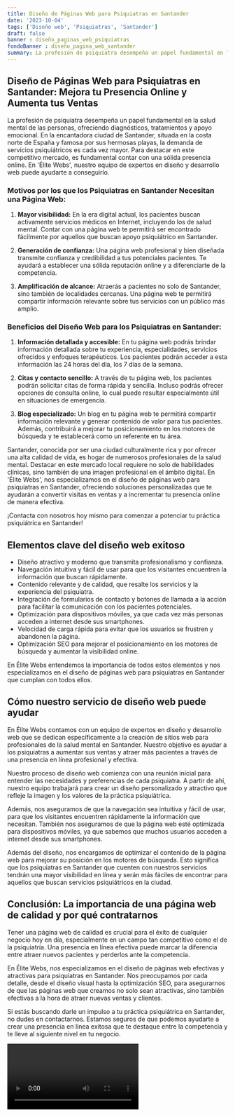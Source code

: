 ```yaml
---
title: Diseño de Páginas Web para Psiquiatras en Santander
date: '2023-10-04'
tags: ['Diseño web', 'Psiquiatras', 'Santander']
draft: false
banner : diseño_paginas_web_psiquiatras
fondoBanner : diseño_pagina_web_santander
summary: La profesión de psiquiatra desempeña un papel fundamental en la salud mental de las personas, ofreciendo diagnósticos, tratamientos y apoyo emocional. En la encantadora ciudad de Santander, situada en la costa norte de España y famosa por sus hermosas playas, la demanda de servicios psiquiátricos es cada vez mayor. Para destacar en este competitivo mercado, es fundamental contar con una sólida presencia online. En 'Élite Webs', nuestro equipo de expertos en diseño y desarrollo web puede ayudarte a conseguirlo.
---
```


## Diseño de Páginas Web para Psiquiatras en Santander: Mejora tu Presencia Online y Aumenta tus Ventas

La profesión de psiquiatra desempeña un papel fundamental en la salud mental de las personas, ofreciendo diagnósticos, tratamientos y apoyo emocional. En la encantadora ciudad de Santander, situada en la costa norte de España y famosa por sus hermosas playas, la demanda de servicios psiquiátricos es cada vez mayor. Para destacar en este competitivo mercado, es fundamental contar con una sólida presencia online. En 'Élite Webs', nuestro equipo de expertos en diseño y desarrollo web puede ayudarte a conseguirlo.

### Motivos por los que los Psiquiatras en Santander Necesitan una Página Web:

1. **Mayor visibilidad:** En la era digital actual, los pacientes buscan activamente servicios médicos en Internet, incluyendo los de salud mental. Contar con una página web te permitirá ser encontrado fácilmente por aquellos que buscan apoyo psiquiátrico en Santander.

2. **Generación de confianza:** Una página web profesional y bien diseñada transmite confianza y credibilidad a tus potenciales pacientes. Te ayudará a establecer una sólida reputación online y a diferenciarte de la competencia.

3. **Amplificación de alcance:** Atraerás a pacientes no solo de Santander, sino también de localidades cercanas. Una página web te permitirá compartir información relevante sobre tus servicios con un público más amplio.

### Beneficios del Diseño Web para los Psiquiatras en Santander:

1. **Información detallada y accesible:** En tu página web podrás brindar información detallada sobre tu experiencia, especialidades, servicios ofrecidos y enfoques terapéuticos. Los pacientes podrán acceder a esta información las 24 horas del día, los 7 días de la semana.

2. **Citas y contacto sencillo:** A través de tu página web, los pacientes podrán solicitar citas de forma rápida y sencilla. Incluso podrás ofrecer opciones de consulta online, lo cual puede resultar especialmente útil en situaciones de emergencia.

3. **Blog especializado:** Un blog en tu página web te permitirá compartir información relevante y generar contenido de valor para tus pacientes. Además, contribuirá a mejorar tu posicionamiento en los motores de búsqueda y te establecerá como un referente en tu área.

Santander, conocida por ser una ciudad culturalmente rica y por ofrecer una alta calidad de vida, es hogar de numerosos profesionales de la salud mental. Destacar en este mercado local requiere no solo de habilidades clínicas, sino también de una imagen profesional en el ámbito digital. En 'Élite Webs', nos especializamos en el diseño de páginas web para psiquiatras en Santander, ofreciendo soluciones personalizadas que te ayudarán a convertir visitas en ventas y a incrementar tu presencia online de manera efectiva.

¡Contacta con nosotros hoy mismo para comenzar a potenciar tu práctica psiquiátrica en Santander!

<GifSeo />

<Cta />

## Elementos clave del diseño web exitoso

- Diseño atractivo y moderno que transmita profesionalismo y confianza.
- Navegación intuitiva y fácil de usar para que los visitantes encuentren la información que buscan rápidamente.
- Contenido relevante y de calidad, que resalte los servicios y la experiencia del psiquiatra.
- Integración de formularios de contacto y botones de llamada a la acción para facilitar la comunicación con los pacientes potenciales.
- Optimización para dispositivos móviles, ya que cada vez más personas acceden a internet desde sus smartphones.
- Velocidad de carga rápida para evitar que los usuarios se frustren y abandonen la página.
- Optimización SEO para mejorar el posicionamiento en los motores de búsqueda y aumentar la visibilidad online.

En Élite Webs entendemos la importancia de todos estos elementos y nos especializamos en el diseño de páginas web para psiquiatras en Santander que cumplan con todos ellos.

## Cómo nuestro servicio de diseño web puede ayudar

En Élite Webs contamos con un equipo de expertos en diseño y desarrollo web que se dedican específicamente a la creación de sitios web para profesionales de la salud mental en Santander. Nuestro objetivo es ayudar a los psiquiatras a aumentar sus ventas y atraer más pacientes a través de una presencia en línea profesional y efectiva.

Nuestro proceso de diseño web comienza con una reunión inicial para entender las necesidades y preferencias de cada psiquiatra. A partir de ahí, nuestro equipo trabajará para crear un diseño personalizado y atractivo que refleje la imagen y los valores de la práctica psiquiátrica.

Además, nos aseguramos de que la navegación sea intuitiva y fácil de usar, para que los visitantes encuentren rápidamente la información que necesitan. También nos aseguramos de que la página web esté optimizada para dispositivos móviles, ya que sabemos que muchos usuarios acceden a internet desde sus smartphones.

Además del diseño, nos encargamos de optimizar el contenido de la página web para mejorar su posición en los motores de búsqueda. Esto significa que los psiquiatras en Santander que cuenten con nuestros servicios tendrán una mayor visibilidad en línea y serán más fáciles de encontrar para aquellos que buscan servicios psiquiátricos en la ciudad.

## Conclusión: La importancia de una página web de calidad y por qué contratarnos

Tener una página web de calidad es crucial para el éxito de cualquier negocio hoy en día, especialmente en un campo tan competitivo como el de la psiquiatría. Una presencia en línea efectiva puede marcar la diferencia entre atraer nuevos pacientes y perderlos ante la competencia.

En Élite Webs, nos especializamos en el diseño de páginas web efectivas y atractivas para psiquiatras en Santander. Nos preocupamos por cada detalle, desde el diseño visual hasta la optimización SEO, para asegurarnos de que las páginas web que creamos no solo sean atractivas, sino también efectivas a la hora de atraer nuevas ventas y clientes.

Si estás buscando darle un impulso a tu práctica psiquiátrica en Santander, no dudes en contactarnos. Estamos seguros de que podemos ayudarte a crear una presencia en línea exitosa que te destaque entre la competencia y te lleve al siguiente nivel en tu negocio.

<Video />

<CtaBot job='Psiquiatras' city='Santander'/>

<Gmaps query='Santander+españa+maps' />